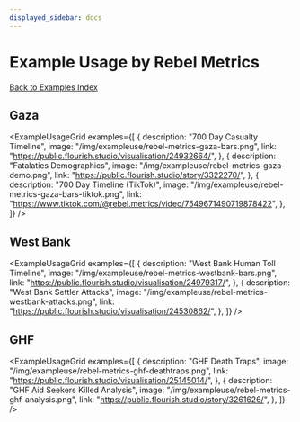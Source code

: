 ```yaml
---
displayed_sidebar: docs
---
```


# Example Usage by Rebel Metrics

[Back to Examples Index](/docs/examples)


## Gaza

<ExampleUsageGrid
  examples={[
    {
      description: "700 Day Casualty Timeline",
      image: "/img/exampleuse/rebel-metrics-gaza-bars.png",
      link: "https://public.flourish.studio/visualisation/24932664/",
    },
    {
      description: "Fatalaties Demographics",
      image: "/img/exampleuse/rebel-metrics-gaza-demo.png",
      link: "https://public.flourish.studio/story/3322270/",
    },
    {
      description: "700 Day Timeline (TikTok)",
      image: "/img/exampleuse/rebel-metrics-gaza-bars-tiktok.png",
      link: "https://www.tiktok.com/@rebel.metrics/video/7549671490719878422",
    },
  ]}
/>

## West Bank

<ExampleUsageGrid
  examples={[
    {
      description: "West Bank Human Toll Timeline",
      image: "/img/exampleuse/rebel-metrics-westbank-bars.png",
      link: "https://public.flourish.studio/visualisation/24979317/",
    },
    {
      description: "West Bank Settler Attacks",
      image: "/img/exampleuse/rebel-metrics-westbank-attacks.png",
      link: "https://public.flourish.studio/visualisation/24530862/",
    },
  ]}
/>

## GHF

<ExampleUsageGrid
  examples={[
    {
      description: "GHF Death Traps",
      image: "/img/exampleuse/rebel-metrics-ghf-deathtraps.png",
      link: "https://public.flourish.studio/visualisation/25145014/",
    },
    {
      description: "GHF Aid Seekers Killed Analysis",
      image: "/img/exampleuse/rebel-metrics-ghf-analysis.png",
      link: "https://public.flourish.studio/story/3261626/",
    },
  ]}
/>
